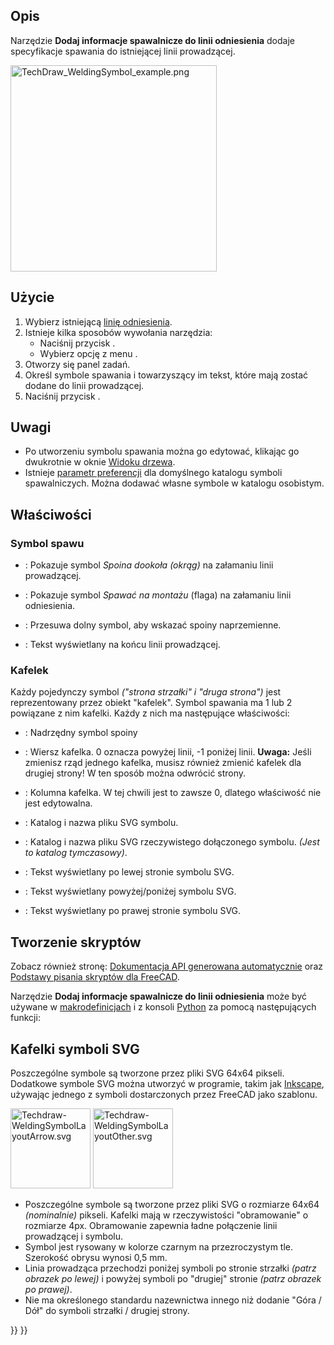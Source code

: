 <languages/>

{{Docnav/pl
|[[TechDraw_ShowAll/pl|Pokaż / ukryj niewidoczne krawędzie]]
|[[TechDraw_SurfaceFinishSymbols/pl|Dodaj symbol wykończenia powierzchni]]
|[[TechDraw_Workbench/pl|środowisko pracy Rysunek Techniczny]]
|IconL=TechDraw_ShowAll.svg
|IconR=TechDraw_SurfaceFinishSymbols.svg
|IconC=Workbench_TechDraw.svg
}}

{{GuiCommand/pl
|Name=TechDraw WeldSymbol
|Name/pl=Rysunek Techniczny: Dodaj informacje spawalnicze do linii odniesienia
|MenuLocation=TechDraw → Symbole → Dodaj informacje spawalnicze do linii odniesienia
|Workbenches=[[TechDraw_Workbench/pl|Rysunek Techniczny]]
|Version=0.19
|SeeAlso=[[TechDraw_LeaderLine/pl|TechDraw Leaderline]]
}}

<span id="Description"></span>
==Opis== 

Narzędzie '''Dodaj informacje spawalnicze do linii odniesienia''' dodaje specyfikacje spawania do istniejącej linii prowadzącej.

[[Image:TechDraw_WeldingSymbol_example.png|330px]]
{{Caption|Specyfikacja spawania dodana do linii pomocniczej.}}

<span id="Usage"></span>
==Użycie== 

# Wybierz istniejącą [[TechDraw_LeaderLine/pl|linię odniesienia]].
# Istnieje kilka sposobów wywołania narzędzia:
#* Naciśnij przycisk {{Button|[[Image:TechDraw_WeldSymbol.svg|16px]] '''Dodaj informacje spawalnicze do linii odniesienia'''}}.
#* Wybierz opcję  z menu {{MenuCommand|Rysunek Techniczny → Symbole → [[Image:TechDraw_WeldSymbol.svg|16px]] Dodaj informacje spawalnicze do linii odniesienia}}.
# Otworzy się panel zadań.
# Określ symbole spawania i towarzyszący im tekst, które mają zostać dodane do linii prowadzącej.
# Naciśnij przycisk {{Button|OK}}.

<span id="Notes"></span>
==Uwagi==

* Po utworzeniu symbolu spawania można go edytować, klikając go dwukrotnie w oknie [[Tree_view|Widoku drzewa]].
* Istnieje [[TechDraw_Preferences/pl|parametr preferencji]] dla domyślnego katalogu symboli spawalniczych. Można dodawać własne symbole w katalogu osobistym.

<span id="Properties"></span>
==Właściwości== 

<span id="Weld_Symbol"></span>
===Symbol spawu===

* {{PropertyData|Spoina dookoła}}: Pokazuje symbol ''Spoina dookoła'' ''(okrąg)'' na załamaniu linii prowadzącej.
* {{PropertyData|Spawać na montażu}}: Pokazuje symbol ''Spawać na montażu'' (flaga) na załamaniu linii odniesienia.
* {{PropertyData|Spoina naprzemienna}}: Przesuwa dolny symbol, aby wskazać spoiny naprzemienne.
* {{PropertyData|Tekst ogona}}: Tekst wyświetlany na końcu linii prowadzącej.

<span id="Tile"></span>
===Kafelek===

Każdy pojedynczy symbol ''("strona strzałki" i "druga strona")'' jest reprezentowany przez obiekt "kafelek". Symbol spawania ma 1 lub 2 powiązane z nim kafelki. Każdy z nich ma następujące właściwości:
* {{PropertyData|Kafelek nadrzędny}}: Nadrzędny symbol spoiny
* {{PropertyData|Wiersz kafelka}}: Wiersz kafelka. 0 oznacza powyżej linii, -1 poniżej linii. '''Uwaga:''' Jeśli zmienisz rząd jednego kafelka, musisz również zmienić kafelek dla drugiej strony! W ten sposób można odwrócić strony.
* {{PropertyData|Kolumna kafelka}}: Kolumna kafelka. W tej chwili jest to zawsze 0, dlatego właściwość nie jest edytowalna.
* {{PropertyData|Plik symbolu}}: Katalog i nazwa pliku SVG symbolu.
* {{PropertyData|Symbol dołączony}}: Katalog i nazwa pliku SVG rzeczywistego dołączonego symbolu. ''(Jest to katalog tymczasowy)''.
* {{PropertyData|Tekst z lewej}}: Tekst wyświetlany po lewej stronie symbolu SVG.
* {{PropertyData|Tekst środkowy}}: Tekst wyświetlany powyżej/poniżej symbolu SVG.
* {{PropertyData|Tekst z prawej}}: Tekst wyświetlany po prawej stronie symbolu SVG.

<span id="Scripting"></span>
==Tworzenie skryptów== 

Zobacz również stronę: [https://freecad.github.io/SourceDoc/ Dokumentacja API generowana automatycznie] oraz [[FreeCAD_Scripting_Basics/pl|Podstawy pisania skryptów dla FreeCAD]].

Narzędzie '''Dodaj informacje spawalnicze do linii odniesienia''' może być używane w [[Macros/pl|makrodefinicjach]] i z konsoli [[Python/pl|Python]] za pomocą następujących funkcji:

{{Code|code=
symbolName = "DrawWeldSymbol001")
symbolType = "TechDraw::DrawWeldSymbol"
App.activeDocument().addObject(symbolType, symbolName)
App.activeDocument().Page.addView(App.activeDocument().DrawWeldSymbol001)
App.activeDocument().DrawWeldSymbol001.Leader = myLeader
App.activeDocument().DrawWeldSymbol001.AllAround = True
App.activeDocument().DrawWeldSymbol001.FieldWeld = True
App.activeDocument().DrawWeldSymbol001.AlternatingWeld = True
App.activeDocument().DrawWeldSymbol001.TailText = "process text"

tileName = "DrawTileWeld001"
tileType = "TechDraw::DrawTileWeld"
App.activeDocument().addObject(tileType, tileName)
App.activeDocument().DrawTileWeld001.TileParent = App.activeDocument().DrawWeldSymbol001
App.activeDocument().DrawTileWeld001.TileRow = 0
App.activeDocument().DrawTileWeld001.TileColumn = 0
App.activeDocument().DrawTileWeld001.SymbolFile = fullPathToMySvgFile
App.activeDocument().DrawTileWeld001.LeftText = "left text"
App.activeDocument().DrawTileWeld001.RightText = "right text"
App.activeDocument().DrawTileWeld001.CenterText = "center text"
}}

<span id="Svg_Symbol_Tiles"></span>
==Kafelki symboli SVG== 

Poszczególne symbole są tworzone przez pliki SVG 64x64 pikseli. Dodatkowe symbole SVG można utworzyć w programie, takim jak [https://en.wikipedia.org/wiki/Inkscape Inkscape], używając jednego z symboli dostarczonych przez FreeCAD jako szablonu.

[[File:Techdraw-WeldingSymbolLayoutArrow.svg|128px]]
[[File:Techdraw-WeldingSymbolLayoutOther.svg|128px]]

* Poszczególne symbole są tworzone przez pliki SVG o rozmiarze 64x64 ''(nominalnie)'' pikseli. Kafelki mają w rzeczywistości "obramowanie" o rozmiarze 4px. Obramowanie zapewnia ładne połączenie linii prowadzącej i symbolu.  
* Symbol jest rysowany w kolorze czarnym na przezroczystym tle. Szerokość obrysu wynosi 0,5 mm.
* Linia prowadząca przechodzi poniżej symboli po stronie strzałki ''(patrz obrazek po lewej)'' i powyżej symboli po "drugiej" stronie ''(patrz obrazek po prawej)''.
* Nie ma określonego standardu nazewnictwa innego niż dodanie "Góra / Dół" do symboli strzałki / drugiej strony.


{{Docnav/pl
|[[TechDraw_ShowAll/pl|Pokaż / ukryj niewidoczne krawędzie]]
|[[TechDraw_SurfaceFinishSymbols/pl|Dodaj symbol wykończenia powierzchni]]
|[[TechDraw_Workbench/pl|środowisko pracy Rysunek Techniczny]]
|IconL=TechDraw_ShowAll.svg
|IconR=TechDraw_SurfaceFinishSymbols.svg
|IconC=Workbench_TechDraw.svg
}}

{{TechDraw Tools navi{{#translation:}}}}
{{Userdocnavi{{#translation:}}}}